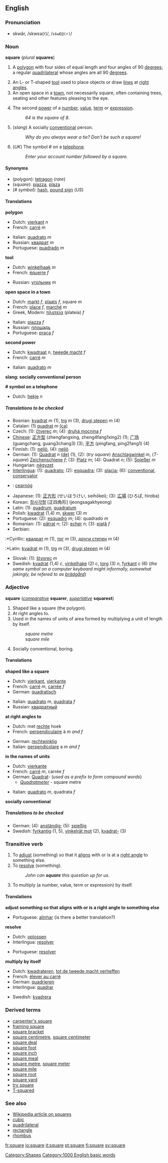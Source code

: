
==English==

===Pronunciation===
*skwâr, /skwɛə(r)/, /<tt>skwE@(r)</tt>/

===Noun===
'''square''' (''plural'' '''squares''')

#<!--DefA-->{{geometry}} A [[polygon]] with four sides of equal length and four angles of 90 [[degree]]s; a regular [[quadrilateral]] whose angles are all 90 [[degree]]s.
#<!--DefB-->An L- or T-shaped [[tool]] used to place objects or draw [[line]]s at [[right angle]]s.
#<!--DefC-->An open space in a [[town]], not necessarily square, often containing trees, seating and other features pleasing to the eye.
#<!--DefD-->{{mathematics}} The second [[power]] of a [[number]], [[value]], [[term]] or [[expression]].
#:''64 is the square of 8.''
#<!--DefE-->(''slang'') A socially [[conventional]] person.
#:''Why do you always wear a tie? Don't be such a square!''
#<!--DefF-->(''UK'') The symbol # on a [[telephone]].
#:''Enter your account number followed by a square.''

====Synonyms====
*(''polygon''): [[tetragon]] (''rare'')
*(''square''): [[piazza]], [[plaza]]
*(''# symbol''): [[hash]], [[pound sign]] (''US'')

====Translations====

<!--DefA-->'''polygon'''
{{top}}
*Dutch: [[vierkant]] ''n''
*French: [[carré]] ''m''
{{mid}}
*Italian: [[quadrato]] ''m''
*Russian: [[квадрат]] ''m''
*Portuguese: [[quadrado]] ''m''
{{bottom}}

<!--DefB-->'''tool'''
{{top}}
*Dutch: [[winkelhaak]] ''m''
*French: [[équerre]] ''f''
{{mid}}
*Russian: [[угольник]] ''m''
{{bottom}}

<!--DefC-->'''open space in a town'''
{{top}}
*Dutch: [[markt]] ''f'', [[plaats]] ''f'', square ''m''
*French: [[place#French|place]] ''f'', [[marché]] ''m''
*Greek, Modern: [[πλατεία]] (plateía) ''f''
{{mid}}
*Italian: [[piazza#Italian|piazza]] ''f''
*Russian: [[площадь]]
*Portuguese: [[praça]] ''f''
{{bottom}}

<!--DefD-->'''second power'''
{{top}}
*Dutch: [[kwadraat]] ''n'', [[tweede macht]] ''f''
*French: [[carré]] ''m''
{{mid}}
*Italian: [[quadrato]] ''m''
{{bottom}}

<!--DefE-->'''slang: socially conventional person'''
<!--Note: put SLANG translations here, where these exist-->
{{top}}
{{mid}}
{{bottom}}

<!--DefF-->'''# symbol on a telephone'''
{{top}}
*Dutch: [[hekje]] ''n''
{{mid}}
{{bottom}}

=====Translations to be checked=====
<!--Remove this section once all of the translations below have been moved into the tables above.-->
{{checktrans}}

*Bosnian: [[kvadrat]] ''m'' (1), [[trg]] ''m'' (3), [[drugi stepen]] ''m'' (4)
*Catalan: (1) [[quadrat]] ''m'' [[:ca:quadrat|(ca)]] 
*Czech: (1): [[čtverec]] ''m''; (4): [[druhá mocnina]] ''f''
*[[Chinese]]: [[正方型]] (zhengfangxing, zheng4fang1xing2) (1); [[广场]] (guangchang, guang3chang3) (3); [[平方]] (pingfang, ping2fang1) (4)
*Finnish: (1): [[neliö]], (4): [[neliö]]
*German: (1): [[Quadrat]] ''n'' [[:de:Quadrat|(de)]] (1), (2): (''try square'') [[Anschlagwinkel]] ''m'', (''T-square'') [[Zeichenschiene]] ''f''; (3): [[Platz]] ''m''; (4): Quadrat ''n''; (5): [[Spießer]] ''m''
*Hungarian: [[:hu:négyzet|négyzet]]
*[[Interlingua]]: (1): [[quadrato]]; (2): [[esquadra]]; (3): [[placia]]; (6): [[conventional]], [[conservator]]
*{{ga}}: [[cearnóg]]
*Japanese: (1): [[正方形]] (せいほうけい, seihōkei); (3): [[広場]] (ひろば, hiroba)
*Korean: [[정사각형]] [正四角形] (jeongsagakhyeong)
*Latin: (1): [[quadrum]], [[quadratum]]
*Polish: [[kwadrat]] (1,4) ''m'', [[skwer]] (3) ''m''
*Portuguese: (2): [[esquadro]] ''m''; (4): quadrado ''m''
*Romanian: (1): [[pătrat]] ''n''; (2): [[echer]] ''n''; (3): [[piaţă]] ''f''
*Serbian:
:*Cyrillic: [[квадрат]] ''m'' (1), [[трг]] ''m'' (3), [[други степен]] ''m'' (4)
:*Latin: [[kvadrat]] ''m'' (1), [[trg]] ''m'' (3), [[drugi stepen]] ''m'' (4)
*Slovak: (1): [[štvorec]] ''m''
*Swedish: [[kvadrat]] (1,4) ''c'', [[vinkelhake]] (2) ''c'', [[torg]] (3) ''n'', [[fyrkant]] ''c'' (6) (''the same symbol on a computer keyboard might informally, somewhat jokingly, be refered to as [[brädgård]]'')

===Adjective===
'''square''' (''[[comparative]]'' '''squarer''', ''[[superlative]]'' '''squarest''')

#<!--DefG-->Shaped like a square (the polygon).
#<!--DefH-->At right angles to.
#<!--DefI-->Used in the names of units of area formed by multiplying a unit of length by itself.
#:''square metre''
#:''square mile''
#<!--DefJ-->Socially conventional, boring.

====Translations====

<!--DefG-->'''shaped like a square'''
{{top}}
*Dutch: [[vierkant]], [[vierkante]]
*French: [[carré]] ''m'', [[carrée]] ''f''
*German: [[quadratisch]]
{{mid}}
*Italian: [[quadrato]] ''m'', [[quadrata]] ''f''
*Russian: [[квадратный]]
{{bottom}}

<!--DefH-->'''at right angles to'''
{{top}}
*Dutch: met [[rechte]] hoek
*French: [[perpendiculaire]] à ''m and f''
{{mid}}
*German: [[rechtwinklig]]
*Italian: [[perpendicolare]] a ''m and f''
{{bottom}}

<!--DefI-->'''in the names of units'''
{{top}}
*Dutch: [[vierkante]]
*French: [[carré]] ''m'', carrée ''f''
*German: [[Quadrat]]- (''used as a prefix to form compound words'')
**''[[Quadratmeter]]'' - square metre
{{mid}}
*Italian: [[quadrato]] ''m'', quadrata ''f''
{{bottom}}

<!--DefJ-->'''socially conventional'''
{{top}}
{{mid}}
{{bottom}}

=====Translations to be checked=====
<!--Remove this section once all of the translations below have been moved into the tables above.-->
{{checktrans}}

*German: (4): [[anständig]]; (5): [[spießig]]
*Swedish: [[fyrkantig]] (1, 5), [[vinkelrät mot]] (2), [[kvadrat-]] (3)

===Transitive verb===
{{en-infl-reg-other-e|squar|e||}}

#<!--DefK-->To [[adjust]] (something) so that it [[align]]s with or is at a [[right angle]] to something else.
#<!--DefL-->To [[resolve]] (something).
#:''John can '''square''' this question up for us.''
#<!--DefM-->{{mathematics}} To multiply (a number, value, term or expression) by itself.

====Translations====

<!--DefK-->'''adjust something so that aligns with or is a right angle to something else'''
{{top}}
{{mid}}
*Portuguese: [[alinhar]] (is there a better translation?)
{{bottom}}

<!--DefL-->'''resolve'''
{{top}}
*Dutch: [[oplossen]]
*Interlingua: [[resolver]]
{{mid}}
*Portuguese: [[resolver]]
{{bottom}}

<!--DefM-->'''multiply by itself'''
{{top}}
*Dutch: [[kwadrateren]], [[tot de tweede macht verheffen]]
*French: [[élever au carré]]
*German: [[quadrieren]]
*Interlingua: [[quadrar]]
{{mid}}
*Swedish: [[kvadrera]]
{{bottom}}

===Derived terms===
*[[carpenter's square]]
*[[framing square]]
*[[square bracket]]
*[[square centimetre]], [[square centimeter]]
*[[square deal]]
*[[square foot]]
*[[square inch]]
*[[square meal]]
*[[square metre]], [[square meter]]
*[[square mile]]
*[[square root]]
*[[square yard]]
*[[try square]]
*[[T-squared]]

===See also===
*[[w:square|Wikipedia article on squares]]
*[[cubic]]
*[[quadrilateral]]
*[[rectangle]]
*[[rhombus]]

[[Category:Shapes]]

[[Category:1000 English basic words]]

[[fr:square]]
[[io:square]]
[[it:square]]
[[pt:square]]
[[fi:square]]
[[sv:square]]